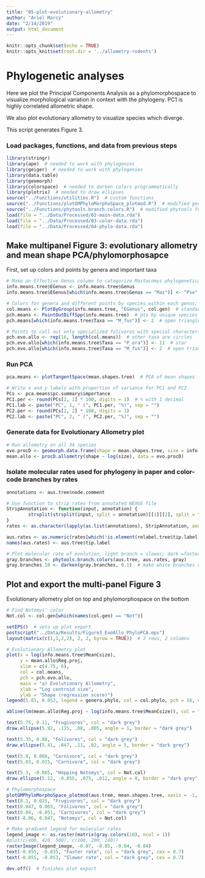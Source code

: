 ```yaml
---
title: "05-plot-evolutionary-allometry"
author: "Ariel Marcy"
date: "2/14/2019"
output: html_document
---
```


```r
knitr::opts_chunk$set(echo = TRUE)
knitr::opts_knit$set(root.dir = '../allometry-rodents')
```

# Phylogenetic analyses
Here we plot the Principal Components Analysis as a phylomorphospace to visualize morphological variation in context with the phylogeny. PC1 is highly correlated allometric shape. 

We also plot evolutionary allometry to visualize species which diverge.

This script generates Figure 3. 

### Load packages, functions, and data from previous steps
```r
library(stringr)
library(ape)  # needed to work with phylogenies
library(geiger)  # needed to work with phylogenies
library(data.table)
library(geomorph)
library(colorspace)  # needed to darken colors programmatically
library(plotrix)  # needed to draw ellipses
source("../Functions/utilities.R")  # custom functions
source("../Functions/plotGMPhyloMorphoSpace_plotmod.R")  # modified geomorph function
source("../Functions/phytools.branch.colors.R")  # modified phytools function
load(file = "../Data/Processed/02-main-data.rda")
load(file = "../Data/Processed/03-color-data.rda")
load(file = "../Data/Processed/04-phylo-data.rda")
```

## Make multipanel Figure 3: evolutionary allometry and mean shape PCA/phylomorphosapce
First, set up colors and points by genera and important taxa
```r
# Make an Effective Genus column to categorize Mastacomys phylogenetically within Pseudomys
info.means.tree$EGenus <- info.means.tree$Genus
info.means.tree$EGenus[which(info.means.tree$Genus == "Mas")] <- "Pse"

# Colors for genera and different points by species within each genus; used for PCA
col.means <- PlotByGroup(info.means.tree, "EGenus", col.gen)  # standard colors from script 03 minus genus Conilurus
pch.means <- PointOutDiffSpp(info.means.tree)  # pts by unique species in a genus
pch.means[which(info.means.tree$Taxa == "M_fus")] <- 2  # open triangle

# Points to call out only specialized folivores with special characters; used for Evolutionary Allometry plot
pch.evo.allo <- rep(16, length(col.means))  # other taxa are circles
pch.evo.allo[which(info.means.tree$Taxa == "P_ora")] <- 11  # star
pch.evo.allo[which(info.means.tree$Taxa == "M_fus")] <- 2  # open triangle
```

### Run PCA
```r
pca.means <- plotTangentSpace(mean.shapes.tree)  # PCA of mean shapes

# Write x and y labels with proportion of variance for PC1 and PC2
PCs <- pca.means$pc.summary$importance
PC1.per <- round(PCs[2, 1] * 100, digits = 1)  # % with 1 decimal
PC1.lab <- paste("PC", 1, " (", PC1.per, "%)", sep = "")
PC2.per <- round(PCs[2, 2] * 100, digits = 1)
PC2.lab <- paste("PC", 2, " (", PC2.per, "%)", sep = "")
```

### Generate data for Evolutionary Allometry plot
```r
# Run allometry on all 34 species
evo.procD <- geomorph.data.frame(shape = mean.shapes.tree, size = info.means.tree$MeanCsize, genus = info.means.tree$Genus)
mean.allo <- procD.allometry(shape ~ log(size), data = evo.procD)
```

### Isolate molecular rates used for phylogeny in paper and color-code branches by rates
```r
annotations <- aus.tree$node.comment

# Use function to strip rates from annotated NEXUS file
StripAnnotation <- function(input, annotation) {
        strsplit(strsplit(input, split = annotation)[[1]][2], split = ",")[[1]][1]
}
rates <- as.character(lapply(as.list(annotations), StripAnnotation, annotation = ",rate="))

aus.rates <- as.numeric(rates[which(!is.element(relabel.tree$tip.label, concord$tree_not_data))])
names(aus.rates) <- aus.tree$tip.label

# Plot molecular rate of evolution, light branch = slower; dark =faster
gray.branches <- phytools.branch.colors(aus.tree, aus.rates, gray)
gray.branches.10 <- darken(gray.branches, 0.1)  # make white branches visible
```

## Plot and export the multi-panel Figure 3
Evolutionary allometry plot on top and phylomorphospace on the bottom
```r
# Find Notomys' color
Not.col <- col.gen[which(names(col.gen) == "Not")]

setEPS()  # sets up plot export
postscript("../Data/Results/Figure3_EvoAllo_PhyloPCA.eps")
layout(matrix(c(1,1,2,2), 2, 2, byrow = TRUE))  # 2 rows, 2 columns

# Evolutionary Allometry plot
plot(x = log(info.means.tree$MeanCsize),
     y = mean.allo$Reg.proj,
     xlim = c(4.75, 6),
     col = col.means, 
     pch = pch.evo.allo,
     main = "a) Evolutionary Allometry",
     xlab = "Log centroid size", 
     ylab = "Shape (regression score)")
legend(5.81, 0.052, legend = genera.phylo, col = col.phylo, pch = 16, cex = 1, pt.cex = 1, ncol = 2)

abline(lm(mean.allo$Reg.proj ~ log(info.means.tree$MeanCsize)), col = "dark grey", lwd = 1)  # plots evolutionary allometry line of best fit

text(5.75, 0.11, "Frugivores", col = "dark grey")
draw.ellipse(5.92, .115, .08, .005, angle = 1, border = "dark grey")

text(5.35, 0.08, "Folivores", col = "dark grey")
draw.ellipse(5.41, .047, .11, .02, angle = 5, border = "dark grey")

text(5.8, 0.066, "Carnivore", col = "dark grey")
text(5.03, 0.015, "Carnivore", col = "dark grey")

text(5.3, -0.065, "Hopping Notomys", col = Not.col)
draw.ellipse(5.12, -0.055, .075, .012, angle = 8, border = "dark grey")

# Phylomorphospace
plotGMPhyloMorphoSpace_plotmod(aus.tree, mean.shapes.tree, xaxis = -1, tip.labels = F, node.labels = F, plot.param = list(t.bg = col.means, t.pch = pch.means, t.cex = 1.5, n.cex = .75, l.col = gray.branches.10, l.wd = 0.15, main = "b) PCA Phylomorphospace", xlab = PC1.lab, ylab = PC2.lab))
text(0.1, 0.025, "Frugivores", col = "dark grey")
text(0.047, 0.065, "Folivores", col = "dark grey")
text(0.04, -0.051, "Carnivores", col = "dark grey")
text(-0.06, 0.047, "Notomys", col = Not.col)

# Make gradient legend for molecular rates
legend_image <- as.raster(matrix(gray.colors(10), ncol = 1))
#plot(c(400, 420, 500), c(100, 200, 240))
rasterImage(legend_image, -0.07, -0.05, -0.04, -0.04)
text(-0.055, -0.035, "Faster rate", col = "dark grey", cex = 0.7)
text(-0.055, -0.053, "Slower rate", col = "dark grey", cex = 0.7)

dev.off()  # finishes plot export
```